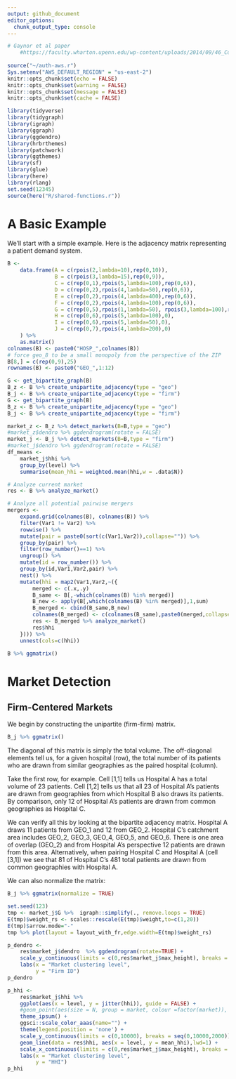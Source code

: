 ```yaml
---
output: github_document
editor_options: 
  chunk_output_type: console
---
```


```r
# Gaynor et al paper 
    #https://faculty.wharton.upenn.edu/wp-content/uploads/2014/09/46_Competition_in_Health_Care_Markets.pdf
    
source("~/auth-aws.r")
Sys.setenv("AWS_DEFAULT_REGION" = "us-east-2")
knitr::opts_chunk$set(echo = FALSE)
knitr::opts_chunk$set(warning = FALSE)
knitr::opts_chunk$set(message = FALSE)
knitr::opts_chunk$set(cache = FALSE)

library(tidyverse)
library(tidygraph)
library(igraph)
library(ggraph)
library(ggdendro)
library(hrbrthemes)
library(patchwork)
library(ggthemes)
library(sf)
library(glue)
library(here)
library(rlang)
set.seed(12345)
source(here("R/shared-functions.r"))

```

# A Basic Example

We'll start with a simple example. Here is the adjacency matrix representing a patient demand system. 

```r
B <-
    data.frame(A = c(rpois(2,lambda=10),rep(0,10)),
               B = c(rpois(3,lambda=15),rep(0,9)),
               C = c(rep(0,1),rpois(5,lambda=100),rep(0,6)),
               D = c(rep(0,2),rpois(4,lambda=50),rep(0,6)),
               E = c(rep(0,2),rpois(4,lambda=400),rep(0,6)),
               F = c(rep(0,2),rpois(4,lambda=100),rep(0,6)),
               G = c(rep(0,5),rpois(1,lambda=50), rpois(3,lambda=100),rep(0,1),rpois(2,lambda=500)),
               H = c(rep(0,6),rpois(5,lambda=100),0),
               I = c(rep(0,6),rpois(5,lambda=50),0),
               J = c(rep(0,7),rpois(4,lambda=200),0)
    ) %>%
    as.matrix()
colnames(B) <- paste0("HOSP_",colnames(B))
# force geo_8 to be a small monopoly from the perspective of the ZIP
B[8,] = c(rep(0,9),25)
rownames(B) <- paste0("GEO_",1:12)
```

```r
G <- get_bipartite_graph(B)
B_z <- B %>% create_unipartite_adjacency(type = "geo")
B_j <- B %>% create_unipartite_adjacency(type = "firm")
G <- get_bipartite_graph(B)
B_z <- B %>% create_unipartite_adjacency(type = "geo")
B_j <- B %>% create_unipartite_adjacency(type = "firm")

market_z <- B_z %>% detect_markets(B=B,type = "geo")
#market_z$dendro %>% ggdendrogram(rotate = FALSE)
market_j <- B_j %>% detect_markets(B=B,type = "firm")
#market_j$dendro %>% ggdendrogram(rotate = FALSE)
df_means <- 
    market_j$hhi %>% 
    group_by(level) %>% 
    summarise(mean_hhi = weighted.mean(hhi,w = .data$N))

# Analyze current market
res <- B %>% analyze_market()

# Analyze all potential pairwise mergers
mergers <- 
    expand.grid(colnames(B), colnames(B)) %>% 
    filter(Var1 != Var2) %>% 
    rowwise() %>% 
    mutate(pair = paste0(sort(c(Var1,Var2)),collapse="")) %>% 
    group_by(pair) %>% 
    filter(row_number()==1) %>% 
    ungroup() %>% 
    mutate(id = row_number()) %>% 
    group_by(id,Var1,Var2,pair) %>% 
    nest() %>% 
    mutate(hhi = map2(Var1,Var2,~({
        merged <- c(.x,.y)
        B_same <- B[,-which(colnames(B) %in% merged)]
        B_new <- apply(B[,which(colnames(B) %in% merged)],1,sum)
        B_merged <- cbind(B_same,B_new)
        colnames(B_merged) <- c(colnames(B_same),paste0(merged,collapse ="_"))
        res <- B_merged %>% analyze_market()
        res$hhi
    }))) %>% 
    unnest(cols=c(hhi))
```

```r
B %>% ggmatrix()
```

# Market Detection

## Firm-Centered Markets

We begin by constructing the unipartite (firm-firm) matrix. 

```r
B_j %>% ggmatrix()
```

The diagonal of this matrix is simply the total volume. The off-diagonal elements tell us, for a given hospital (row), the total number of its patients who are drawn from similar geographies as the paired hospital (column). 

Take the first row, for example. Cell [1,1] tells us Hospital A has a total volume of 23 patients. Cell [1,2] tells us that all 23 of Hospital A's patients are drawn from geographies from which Hospital B also draws its patients. By comparison, only 12 of Hospital A's patients are drawn from common geographies as Hospital C. 

We can verify all this by looking at the bipartite adjacency matrix. Hospital A draws 11 patients from GEO_1 and 12 from GEO_2. Hospital C's catchment area includes GEO_2, GEO_3, GEO_4, GEO_5, and GEO_6. There is one area of overlap (GEO_2) and from Hospital A's perspective 12 patients are drawn from this area. Alternatively, when pairing Hospital C and Hospital A (cell [3,1]) we see that 81 of Hospital C's 481 total patients are drawn from common geographies with Hospital A. 

We can also normalize the matrix:

```r
B_j %>% ggmatrix(normalize = TRUE)
```

```r
set.seed(123)
tmp <- market_j$G %>%  igraph::simplify(., remove.loops = TRUE)
E(tmp)$weight_rs <- scales::rescale(E(tmp)$weight,to=c(1,20))
E(tmp)$arrow.mode="-"
tmp %>% plot(layout = layout_with_fr,edge.width=E(tmp)$weight_rs)
```

```r
p_dendro <- 
    res$market_j$dendro  %>% ggdendrogram(rotate=TRUE) +
    scale_y_continuous(limits = c(0,res$market_j$max_height), breaks = seq(0,res$market_j$max_height,1)) +
    labs(x = "Market clustering level", 
         y = "Firm ID") 
p_dendro
``` 

```r
p_hhi <- 
    res$market_j$hhi %>% 
    ggplot(aes(x = level, y = jitter(hhi)), guide = FALSE) + 
    #geom_point(aes(size = N, group = market, colour =factor(market)), guide =FALSE) +
    theme_ipsum() +
    ggsci::scale_color_aaas(name="") +
    theme(legend.position = 'none') +
    scale_y_continuous(limits = c(0,10000), breaks = seq(0,10000,2000)) +
    geom_line(data = res$hhi, aes(x = level, y = mean_hhi),lwd=1) +
    scale_x_continuous(limits = c(0,res$market_j$max_height), breaks = seq(0,res$market_j$max_height,1)) +
    labs(x = "Market clustering level", 
         y = "HHI") 
p_hhi
```


